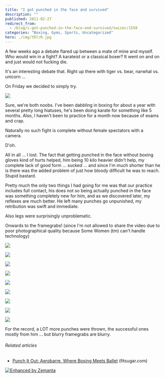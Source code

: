 ```yaml
---
title: "I got punched in the face and survived"
description: ""
published: 2011-02-27
redirect_from:
  - /blog/i-got-punched-in-the-face-and-survived/swizec/1558
categories: "Boxing, Gyms, Sports, Uncategorized"
hero: ./img/YDlrR.jpg
---
```


A few weeks ago a debate flared up between a mate of mine and myself. Who would win in a fight? A karateist or a classical boxer? It went on and on and just would not fucking die.

It's an interesting debate that. Right up there with tiger vs. bear, narwhal vs. unicorn ...

On Friday we decided to simply try.

![](./img/YDlrR.jpg)

Sure, we're both noobs. I've been dabbling in boxing for about a year with several pretty long hiatuses, he's been doing karate for something like 5 months. Also, I haven't been to practice for a month now because of exams and crap.

Naturally no such fight is complete without female spectators with a camera.

D'oh.

All in all ... I lost. The fact that getting punched in the face without boxing gloves kind of hurts helped, him being 10 kilo heavier didn't help, my complete lack of good form ... sucked ... and since I'm much shorter than he is there was the added problem of just how bloody difficult he was to reach. Stupid bastard.

Pretty much the only two things I had going for me was that our practice includes full contact, his does not so being actually punched in the face was something completely new for him, and as we discovered later, my reflexes are much better. He left many punches go unpunished, my retribution was swift and immediate.

Also legs were surprisingly unproblematic.

Onwards to the framegrabs! (since I'm not allowed to share the video due to poor photographical quality because Some Women (tm) can't handle technology)

![](./img/YDlrRjpgafe508.jpeg)

![](./img/GbVUbjpg1396dj.jpeg)

![](./img/B3pscjpg08h5da.jpeg)

![](./img/NoUPCjpg2d4a8f.jpeg)

![](./img/dW4HApng6difi2.png)

![](./img/jomRNjpg1ddd9b.jpeg)

![](./img/PsL2ojpgee04gb.jpeg)

![](./img/T9Myojpgcd31ec.jpeg)

![](./img/3oI3gjpga4da42.jpeg)

For the record, a LOT more punches were thrown, the successful ones mostly from him ... but blurry framegrabs are blurry.

###### Related articles

- [Punch It Out: Aerobarre, Where Boxing Meets Ballet](http://www.fitsugar.com/Boxing-Meets-Ballet-New-Fitness-Trend-Aerobarre-14185896) (fitsugar.com)

[![Enhanced by Zemanta](http://img.zemanta.com/zemified_e.png?x-id=b58d66af-9cef-423d-8d3c-7d935b7b67da)](http://www.zemanta.com/ "Enhanced by Zemanta")

